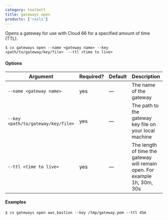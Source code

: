 ```yaml
---
category: toolbelt
title: gateways open
products: ['rails']
---
```


Opens a gateway for use with Cloud 66 for a specified amount of time (TTL).

```shell
$ cx gateways open --name <gateway name> --key <path/to/gateway/key/file>  --ttl <time to live>
```

#### Options

| Argument | Required? | Default | Description |
|  ---  |  ---  |  ---  |  ---  |
| `--name <gateway name>` | yes | — | The name of the gateway |
| `--key <path/to/gateway/key/file>` | yes | — | The path to the gateway key file on your local machine |
| `--ttl <time to live>` | yes | — | The length of time the gateway will remain open. For example  1h, 30m, 30s |

#### Examples

```shell
$ cx gateways open aws_bastion --key /tmp/gateway.pem --ttl 45m
```
